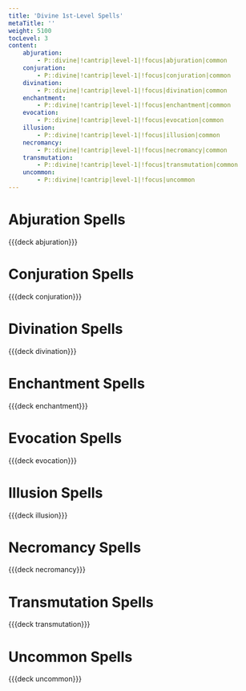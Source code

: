 ```yaml
---
title: 'Divine 1st-Level Spells'
metaTitle: ''
weight: 5100
tocLevel: 3
content:
    abjuration:
        - P::divine|!cantrip|level-1|!focus|abjuration|common
    conjuration:
        - P::divine|!cantrip|level-1|!focus|conjuration|common
    divination:
        - P::divine|!cantrip|level-1|!focus|divination|common
    enchantment:
        - P::divine|!cantrip|level-1|!focus|enchantment|common
    evocation:
        - P::divine|!cantrip|level-1|!focus|evocation|common
    illusion:
        - P::divine|!cantrip|level-1|!focus|illusion|common
    necromancy:
        - P::divine|!cantrip|level-1|!focus|necromancy|common
    transmutation:
        - P::divine|!cantrip|level-1|!focus|transmutation|common
    uncommon:
        - P::divine|!cantrip|level-1|!focus|uncommon
---
```


# Abjuration Spells

{{{deck abjuration}}}

# Conjuration Spells

{{{deck conjuration}}}

# Divination Spells

{{{deck divination}}}

# Enchantment Spells

{{{deck enchantment}}}

# Evocation Spells

{{{deck evocation}}}

# Illusion Spells

{{{deck illusion}}}

# Necromancy Spells

{{{deck necromancy}}}

# Transmutation Spells

{{{deck transmutation}}}

# Uncommon Spells

{{{deck uncommon}}}
